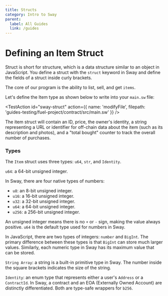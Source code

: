 ```yaml
---
title: Structs
category: Intro to Sway
parent:
  label: All Guides
  link: /guides
---
```


# Defining an Item Struct

Struct is short for structure, which is a data structure similar to an object in JavaScript. You define a struct with the `struct` keyword in Sway and define the fields of a struct inside curly brackets.

The core of our program is the ability to list, sell, and get `items`.

Let's define the Item type as shown below to write into your `main.sw` file:

<TestAction
id="sway-struct"
action={{
  name: 'modifyFile',
  filepath: 'guides-testing/fuel-project/contract/src/main.sw'
}}
/>

<CodeImport
  file="../../examples/intro-to-sway/contract/src/main.sw"
  comment="struct"
  commentType="//"
  lang="sway"
/>

The item struct will contain an ID, price, the owner's identity, a string representing a URL or identifier for off-chain data about the item (such as its description and photos), and a "total bought" counter to track the overall number of purchases.

### Types

The `Item` struct uses three types: `u64`, `str`, and `Identity`.

`u64`: a 64-bit unsigned integer.

In Sway, there are four native types of numbers:

- `u8`: an 8-bit unsigned integer.
- `u16`: a 16-bit unsigned integer.
- `u32`: a 32-bit unsigned integer.
- `u64`: a 64-bit unsigned integer.
- `u256`: a 256-bit unsigned integer.

An unsigned integer means there is no `+` or `-` sign, making the value always positive. `u64` is the default type used for numbers in Sway.

In JavaScript, there are two types of integers: `number` and `BigInt`. The primary difference between these types is that `BigInt` can store much larger values. Similarly, each numeric type in Sway has its maximum value that can be stored.

`String Array`: a string is a built-in primitive type in Sway. The number inside the square brackets indicates the size of the string.

`Identity`: an enum type that represents either a user's `Address` or a `ContractId`. In Sway, a contract and an EOA (Externally Owned Account) are distinctly differentiated. Both are type-safe wrappers for `b256`.
